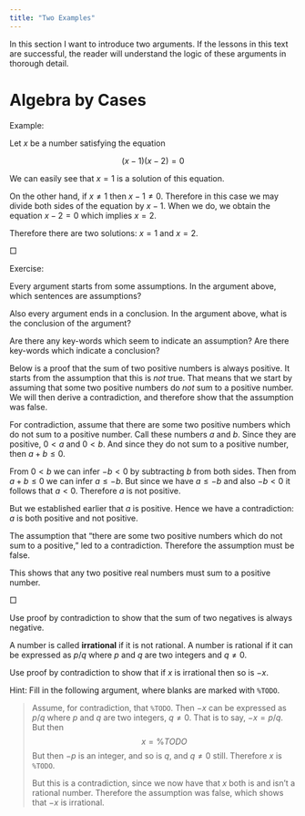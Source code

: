 ---
title: "Two Examples"
---

In this section I want to introduce two arguments. If the lessons in this text are successful, the reader will understand the logic of these arguments in thorough detail.

# Algebra by Cases

::: {.callout-note title="Solve by Cases" appearance="minimal"}
Example:

Let $x$ be a number satisfying the equation

$$
(x-1)(x-2)=0
$$

We can easily see that $x=1$ is a solution of this equation. 

On the other hand, if $x\ne 1$ then $x-1\ne 0$. Therefore in this case we may divide both sides of the equation by $x-1$. When we do, we obtain the equation $x-2=0$ which implies $x=2$. 

Therefore there are two solutions: $x=1$ and $x=2$.

$\Box$
:::

::: {.callout-important title="Algebra Example Assumption Conclusion" appearance="minimal"}
Exercise:

Every argument starts from some assumptions. In the argument above, which sentences are assumptions?

Also every argument ends in a conclusion. In the argument above, what is the conclusion of the argument?

Are there any key-words which seem to indicate an assumption? Are there key-words which indicate a conclusion?
:::

<!-- # One Even Prime 

In the argument below, we will prove that there is exactly one even prime number. The entire discussion will only consider natural numbers (i.e. positive whole numbers) since the idea of even and prime only make sense for natural numbers.[^1] That is to say, in this section, assume that every number in it, is a natural number.

[^1]: This is not entirely accurate. It is possible to talk about even integers, but we won't worry about this right now.

Recall that a number is even if it is divisible by 2. A number is prime if it is greater than 1, and its only divisors are "interesting". A divisor of a number is uninteresting if it is 1 or the number itself.

So for instance 3 is prime because it is greater than 1 and its only divisors are 1 and 3. But both 1 and 3 are uninteresting divisors of 3. On the other hand 4 is not prime because it has an interesting divisor: 2.

::: {.callout-important title="List Primes" appearance="minimal"}
Exercise:

List the first five prime numbers.
:::

To prove that there is one even prime, we will use an argument called "proof by contradiction". The strategy of a proof by contradiction is:

-   Assume a proposition which we think is actually false.

-   Use the proposition to prove a contradiction.

-   Therefore, the proposition must be false, because it leads to a contradiction. -->

Below is a proof that the sum of two positive numbers is always positive.  It starts from the assumption that this is *not* true.  That means that we start by assuming that some two positive numbers do *not* sum to a positive number.  We will then derive a contradiction, and therefore show that the assumption was false.

::: {.callout-note title="Positive Sum of Positives" appearance="minimal" }
For contradiction, assume that there are some two positive numbers which do not sum to a positive number.  Call these numbers $a$ and $b$.  Since they are positive, $0<a$ and $0<b$.  And since they do not sum to a positive number, then $a+b\le 0$.  

From $0<b$ we can infer $-b<0$ by subtracting $b$ from both sides.  Then from $a+b\le 0$ we can infer $a\le -b$.  But since we have $a\le -b$ and also $-b<0$ it follows that $a<0$.  Therefore $a$ is not positive.  

But we established earlier that $a$ is positive.  Hence we have a contradiction: $a$ is both positive and not positive.  

The assumption that "there are some two positive numbers which do not sum to a positive," led to a contradiction.  Therefore the assumption must be false.

This shows that any two positive real numbers must sum to a positive number.

$\Box$
:::

::: {.callout-important title="Negative Sum of Negatives" appearance="minimal"}
Use proof by contradiction to show that the sum of two negatives is always negative.
:::

::: {.callout-important title="Negative Irrational" appearance="minimal"}

A number is called **irrational** if it is not rational.  A number is rational if it can be expressed as $p/q$ where $p$ and $q$ are two integers and $q\ne 0$.  

Use proof by contradiction to show that if $x$ is irrational then so is $-x$.  

Hint:  Fill in the following argument, where blanks are marked with `%TODO`.

> Assume, for contradiction, that `%TODO`.  Then $-x$ can be expressed as $p/q$ where $p$ and $q$ are two integers, $q\ne 0$.  That is to say, $-x=p/q$.  But then 
> $$
> x = \%TODO
> $$ 
> But then $-p$ is an integer, and so is $q$, and $q\ne 0$ still.  Therefore $x$ is `%TODO`.  
>
> But this is a contradiction, since we now have that $x$ both is and isn't a rational number.  Therefore the assumption was false, which shows that $-x$ is irrational.  

:::

<!-- In particular, in the argument below we will assume that there are two even prime numbers. We will then show that this leads to a contradiction. Therefore, the conclusion is that there are **not** two even primes. -->

<!-- ::: {.callout-important title="Even Means Two Divides" appearance="minimal"}
Exercise:

1\.

Think for a minute about what "even" means. Try to give an intuitive definition.

------------------------------------------------------------------------

2\.

Mathematicians give a definition that is likely different from the one that you gave in response to the exercise above. A mathematician says that the number $p$ is even if there is a natural number $k$ such that $p=2k$.

Use the mathematician's definition of "even" to show that 10 is even.

------------------------------------------------------------------------

3\.

"Even" is really just one example of "divisibility". Give an intuitive definition of what it means for a number $q$ to divide another number $p$.

------------------------------------------------------------------------

4\.

Of course mathematicians define it differently. They say that the number $q$ divides $p$ if there is an integer $k$ such that $p=qk$.

Show that, according to the mathematician's definition, 5 divides 25.
:::

::: {.callout-note title="One Even Prime" style="background-color: #fff5fc" appearance="minimal"}
Example:

First notice that 2 is even because it can be divided by 2. Also 2 is prime because it is greater than 1, and its only divisors are 1 and 2 which are both uninteresting. Therefore there is *at least one* even prime number.

For the next part, we will show that there are **not** two even prime numbers. For an argument by contradiction, assume that there **are** two even prime numbers. 

Let $p$ be an even prime number other than 2.

Because $p$ is prime, then it is greater than 1. Because it is even, then there must exist some positive natural number $k$ such that $p=2k$. But this shows that, by definition, $p$ is divisible by 2. Since $p$ is not equal to 2, then this must mean that 2 is an interesting divisor. In turn, this means that $p$ is not prime.

But at the start we assumed that $p$ was prime, and therefore we have a contradiction: $p$ is both prime and not prime.

Since the assumption that "there is an even prime number other than 2" leads to a contradiction, then it must be false. Therefore we conclude that there is only one even prime number.

$\Box$
:::

::: {.callout-important title="Primes Mod Three" appearance="minimal"}
Exercise:

Prove that there is exactly one prime number which can be divided by 3. (Hint: The proof is almost exactly like the example for even primes above.)

Also prove that there are no primes which can be divided by 4. (Hint: Show that if a number can be divided by 4 then it can be divided by 2. Then use the fact that if a number can be divided by 4, then it cannot be equal to 2, and therefore has an interesting divisor. Note that this argument is totally different from the one above, and will *not* use proof by contradiction.)
::: -->